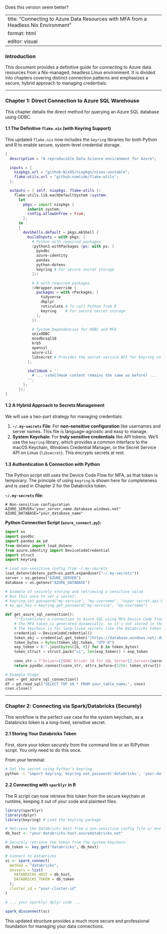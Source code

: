 Does this version seem better?

---
title: "Connecting to Azure Data Resources with MFA from a Headless Nix Environment"
format: html
editor: visual
---

### Introduction

This document provides a definitive guide for connecting to Azure data resources from a Nix-managed, headless Linux environment. It is divided into chapters covering distinct connection patterns and emphasizes a secure, hybrid approach to managing credentials.

------------------------------------------------------------------------

### Chapter 1: Direct Connection to Azure SQL Warehouse

This chapter details the direct method for querying an Azure SQL database using ODBC.

#### 1.1 The Definitive `flake.nix` (with Keyring Support)

This updated `flake.nix` now includes the `keyring` libraries for both Python and R to enable secure, system-level credential storage.

``` nix
{
  description = "A reproducible Data Science environment for Azure";

  inputs = {
    nixpkgs.url = "github:NixOS/nixpkgs/nixos-unstable";
    flake-utils.url = "github:numtide/flake-utils";
  };

  outputs = { self, nixpkgs, flake-utils }:
    flake-utils.lib.eachDefaultSystem (system:
      let
        pkgs = import nixpkgs {
          inherit system;
          config.allowUnfree = true;
        };
      in
      {
        devShells.default = pkgs.mkShell {
          buildInputs = with pkgs; [
            # Python with required packages
            (python3.withPackages (ps: with ps; [
              pyodbc
              azure-identity
              pandas
              python-dotenv
              keyring # For secure secret storage
            ]))

            # R with required packages
            (rWrapper.override {
              packages = with rPackages; [
                tidyverse
                dbplyr
                reticulate # To call Python from R
                keyring    # For secure secret storage
              ];
            })

            # System Dependencies for ODBC and MFA
            unixODBC
            msodbcsql18
            krb5
            openssl
            azure-cli
            libsecret # Provides the secret-service API for keyring on Linux
          ];

          shellHook = ''
            # ... (shellHook content remains the same as before) ...
          '';
        };
      });
}
```

#### 1.2 A Hybrid Approach to Secrets Management

We will use a two-part strategy for managing credentials:

1.  **`~/.my-secrets` File**: For **non-sensitive configuration** like usernames and server names. This file is language-agnostic and easy to manage.
2.  **System Keychain**: For **truly sensitive credentials** like API tokens. We'll use the `keyring` library, which provides a common interface to the macOS Keychain, Windows Credential Manager, or the Secret Service API on Linux (`libsecret`). This encrypts secrets at rest.

#### 1.3 Authentication & Connection with Python

The Python script still uses the Device Code Flow for MFA, as that token is temporary. The principle of using `keyring` is shown here for completeness and is used in Chapter 2 for the Databricks token.

**`~/.my-secrets` file:**

```         
# Non-sensitive configuration
AZURE_SERVER="your_server_name.database.windows.net"
AZURE_DATABASE="your_database_name"
```

**Python Connection Script (`azure_connect.py`):**

``` python
import os
import pyodbc
import pandas as pd
from dotenv import load_dotenv
from azure.identity import DeviceCodeCredential
import struct
import keyring

# Load non-sensitive config from ~/.my-secrets
load_dotenv(dotenv_path=os.path.expanduser("~/.my-secrets"))
server = os.getenv("AZURE_SERVER")
database = os.getenv("AZURE_DATABASE")

# Example of securely storing and retrieving a sensitive value
# Run this once to set a secret:
# keyring.set_password("my-service", "my-username", "super-secret-api-key")
# my_api_key = keyring.get_password("my-service", "my-username")

def get_azure_sql_connection():
    """Establishes a connection to Azure SQL using MFA Device Code Flow."""
    # The MFA token is generated dynamically, so it's not stored in the keychain.
    # The keychain is for long-lived secrets like the Databricks token in Ch. 2.
    credential = DeviceCodeCredential()
    token_obj = credential.get_token("[https://database.windows.net/.default](https://database.windows.net/.default)")
    token_bytes = bytes(token_obj.token, "UTF-8")
    exp_token = b''.join(bytes([b, 0]) for b in token_bytes)
    token_struct = struct.pack("=i", len(exp_token)) + exp_token
    
    conn_str = f"Driver={{ODBC Driver 18 for SQL Server}};Server={server};Database={database};Encrypt=yes;"
    return pyodbc.connect(conn_str, attrs_before={1256: token_struct})

# Example Usage
cnxn = get_azure_sql_connection()
df = pd.read_sql("SELECT TOP 10 * FROM your_table_name;", cnxn)
cnxn.close()
```

------------------------------------------------------------------------

### Chapter 2: Connecting via Spark/Databricks (Securely)

This workflow is the perfect use case for the system keychain, as a Databricks token is a long-lived, sensitive secret.

#### 2.1 Storing Your Databricks Token

First, store your token securely from the command line or an R/Python script. You only need to do this once.

From your terminal:

``` bash
# Set the secret using Python's keyring
python -c "import keyring; keyring.set_password('databricks', 'your-databricks-host.azuredatabricks.net', 'your-api-token')"
```

#### 2.2 Connecting with `sparklyr` in R

The R script can now retrieve this token from the secure keychain at runtime, keeping it out of your code and plaintext files.

``` r
library(sparklyr)
library(dplyr)
library(keyring) # Load the keyring package

# Retrieve the Databricks host from a non-sensitive config file or env var
db_host <- "your-databricks-host.azuredatabricks.net"

# Securely retrieve the token from the system keychain
db_token <- key_get("databricks", db_host)

# Connect to Databricks
sc <- spark_connect(
  method = "databricks",
  envvars = list(
    DATABRICKS_HOST = db_host,
    DATABRICKS_TOKEN = db_token
  ),
  cluster_id = "your-cluster-id"
)

# ... your sparklyr dplyr code ...

spark_disconnect(sc)
```

This updated structure provides a much more secure and professional foundation for managing your data connections.